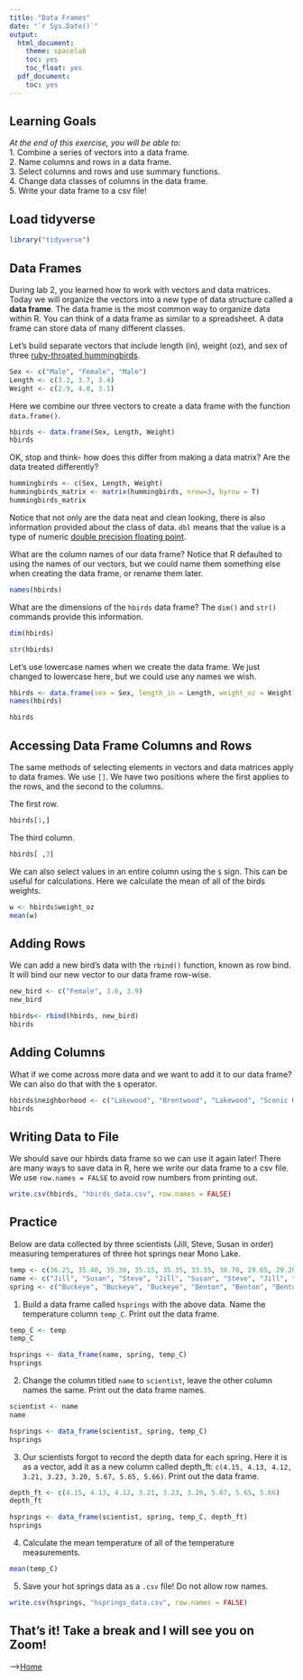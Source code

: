 ```yaml
---
title: "Data Frames"
date: "`r Sys.Date()`"
output:
  html_document:
    theme: spacelab
    toc: yes
    toc_float: yes
  pdf_document:
    toc: yes
---
```


## Learning Goals
*At the end of this exercise, you will be able to:*    
1. Combine a series of vectors into a data frame.  
2. Name columns and rows in a data frame.  
3. Select columns and rows and use summary functions.   
4. Change data classes of columns in the data frame.  
5. Write your data frame to a csv file!  

## Load tidyverse
```r
library("tidyverse")
```

## Data Frames
During lab 2, you learned how to work with vectors and data matrices. Today we will organize the vectors into a new type of data structure called a **data frame**. The data frame is the most common way to organize data within R. You can think of a data frame as similar to a spreadsheet. A data frame can store data of many different classes.  

Let's build separate vectors that include length (in), weight (oz), and sex of three [ruby-throated hummingbirds](https://www.audubon.org/field-guide/bird/ruby-throated-hummingbird).  
```r
Sex <- c("Male", "Female", "Male")
Length <- c(3.2, 3.7, 3.4)
Weight <- c(2.9, 4.0, 3.1)
```

Here we combine our three vectors to create a data frame with the function `data.frame()`.
```r
hbirds <- data.frame(Sex, Length, Weight)
hbirds
```

OK, stop and think- how does this differ from making a data matrix? Are the data treated differently?  
```r
hummingbirds <- c(Sex, Length, Weight)
hummingbirds_matrix <- matrix(hummingbirds, nrow=3, byrow = T)
hummingbirds_matrix
```

Notice that not only are the data neat and clean looking, there is also information provided about the class of data. `dbl` means that the value is a type of numeric [double precision floating point](http://uc-r.github.io/integer_double/). 

What are the column names of our data frame? Notice that R defaulted to using the names of our vectors, but we could name them something else when creating the data frame, or rename them later.
```r
names(hbirds)
```

What are the dimensions of the `hbirds` data frame? The `dim()` and `str()` commands provide this information.   
```r
dim(hbirds)
```

```r
str(hbirds)
```

Let's use lowercase names when we create the data frame. We just changed to lowercase here, but we could use any names we wish.  
```r
hbirds <- data.frame(sex = Sex, length_in = Length, weight_oz = Weight) #renaming will become more helpful in later labs
names(hbirds)
```

```r
hbirds
```

## Accessing Data Frame Columns and Rows 
The same methods of selecting elements in vectors and data matrices apply to data frames. We use `[]`. We have two positions where the first applies to the rows, and the second to the columns.  

The first row.  
```r
hbirds[1,]
```

The third column.  
```r
hbirds[ ,3]
```

We can also select values in an entire column using the `$` sign. This can be useful for calculations. Here we calculate the mean of all of the birds weights. 
```r
w <- hbirds$weight_oz
mean(w)
```

## Adding Rows
We can add a new bird's data with the `rbind()` function, known as row bind. It will bind our new vector to our data frame row-wise.
```r
new_bird <- c("Female", 3.6, 3.9)
new_bird
```

```r
hbirds<- rbind(hbirds, new_bird)
hbirds
```

## Adding Columns
What if we come across more data and we want to add it to our data frame? We can also do that with the `$` operator.
```r
hbirds$neighborhood <- c("Lakewood", "Brentwood", "Lakewood", "Scenic Heights")
hbirds
```

## Writing Data to File
We should save our hbirds data frame so we can use it again later! There are many ways to save data in R, here we write our data frame to a csv file. We use  `row.names = FALSE` to avoid row numbers from printing out. 
```r
write.csv(hbirds, "hbirds_data.csv", row.names = FALSE)
```

## Practice
Below are data collected by three scientists (Jill, Steve, Susan in order) measuring temperatures of three hot springs near Mono Lake.
```r
temp <- c(36.25, 35.40, 35.30, 35.15, 35.35, 33.35, 30.70, 29.65, 29.20)
name <- c("Jill", "Susan", "Steve", "Jill", "Susan", "Steve", "Jill", "Susan", "Steve")
spring <- c("Buckeye", "Buckeye", "Buckeye", "Benton", "Benton", "Benton", "Travertine", "Travertine", "Travertine")
```

1. Build a data frame called `hsprings` with the above data. Name the temperature column `temp_C`. Print out the data frame.  
```r
temp_C <- temp
temp_C
```

```r
hsprings <- data_frame(name, spring, temp_C)
hsprings
```







2. Change the column titled `name` to `scientist`, leave the other column names the same. Print out the data frame names.  
```r
scientist <- name 
name
```

```r
hsprings <- data_frame(scientist, spring, temp_C)
hsprings
```

3. Our scientists forgot to record the depth data for each spring. Here it is as a vector, add it as a new column called depth_ft: `c(4.15, 4.13, 4.12, 3.21, 3.23, 3.20, 5.67, 5.65, 5.66)`. Print out the data frame.
```r
depth_ft <- c(4.15, 4.13, 4.12, 3.21, 3.23, 3.20, 5.67, 5.65, 5.66)
depth_ft
```

```r
hsprings <- data_frame(scientist, spring, temp_C, depth_ft)
hsprings
```

4. Calculate the mean temperature of all of the temperature measurements.
```r
mean(temp_C)
```

5. Save your hot springs data as a `.csv` file! Do not allow row names. 
```r
write.csv(hsprings, "hsprings_data.csv", row.names = FALSE)
```

## That's it! Take a break and I will see you on Zoom!  

-->[Home](https://jmledford3115.github.io/datascibiol/)  